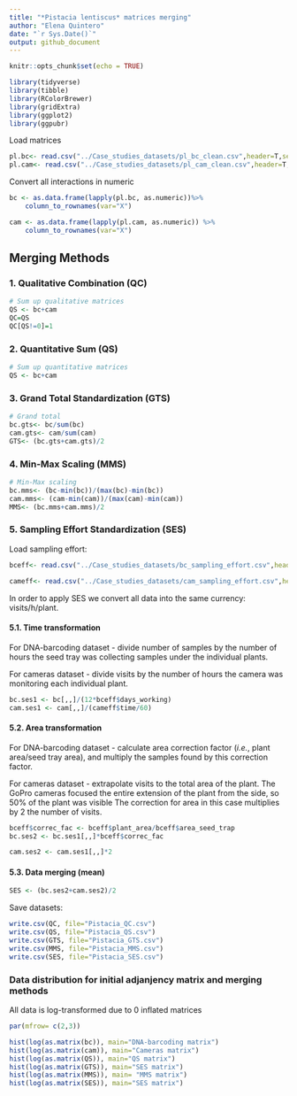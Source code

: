 ```yaml
---
title: "*Pistacia lentiscus* matrices merging"
author: "Elena Quintero"
date: "`r Sys.Date()`"
output: github_document
---
```


```r
knitr::opts_chunk$set(echo = TRUE)
```

```r
library(tidyverse)
library(tibble)
library(RColorBrewer)
library(gridExtra)
library(ggplot2)
library(ggpubr)
```

Load matrices
```r
pl.bc<- read.csv("../Case_studies_datasets/pl_bc_clean.csv",header=T,sep=",",dec=".")
pl.cam<- read.csv("../Case_studies_datasets/pl_cam_clean.csv",header=T,sep=",",dec=".")
```

Convert all interactions in numeric
```r
bc <- as.data.frame(lapply(pl.bc, as.numeric))%>% 
	column_to_rownames(var="X")

cam <- as.data.frame(lapply(pl.cam, as.numeric)) %>% 
	column_to_rownames(var="X")
```


## Merging Methods

### 1. Qualitative Combination (QC)

```r
# Sum up qualitative matrices
QS <- bc+cam
QC=QS
QC[QS!=0]=1
```

### 2. Quantitative Sum (QS)

```r
# Sum up quantitative matrices
QS <- bc+cam
```

### 3. Grand Total Standardization (GTS)

```r
# Grand total
bc.gts<- bc/sum(bc)
cam.gts<- cam/sum(cam)
GTS<- (bc.gts+cam.gts)/2
```

### 4. Min-Max Scaling (MMS)

```r
# Min-Max scaling
bc.mms<- (bc-min(bc))/(max(bc)-min(bc))
cam.mms<- (cam-min(cam))/(max(cam)-min(cam))
MMS<- (bc.mms+cam.mms)/2
```

### 5. Sampling Effort Standardization (SES)

Load sampling effort:
```r
bceff<- read.csv("../Case_studies_datasets/bc_sampling_effort.csv",header=T,sep=";",dec=".", comment.char = "#")

cameff<- read.csv("../Case_studies_datasets/cam_sampling_effort.csv",header=T, sep=",",dec=".")
```

In order to apply SES we convert all data into the same currency: visits/h/plant.

#### 5.1. Time transformation

For DNA-barcoding dataset - divide number of samples by the number of hours the seed tray was collecting samples under the individual plants.

For cameras dataset - divide visits by the number of hours the camera was monitoring each individual plant.
```r
bc.ses1 <- bc[,,]/(12*bceff$days_working) 
cam.ses1 <- cam[,,]/(cameff$time/60)
```

#### 5.2. Area transformation

For DNA-barcoding dataset - calculate area correction factor (*i.e.*, plant area/seed tray area), and multiply the samples found by this correction factor.

For cameras dataset - extrapolate visits to the total area of the plant. The GoPro cameras focused the entire extension of the plant from the side, so 50% of the plant was visible The correction for area in this case multiplies by 2 the number of visits.
```r
bceff$correc_fac <- bceff$plant_area/bceff$area_seed_trap 
bc.ses2 <- bc.ses1[,,]*bceff$correc_fac

cam.ses2 <- cam.ses1[,,]*2
```

#### 5.3. Data merging (mean)
```r
SES <- (bc.ses2+cam.ses2)/2
```

Save datasets:
```r
write.csv(QC, file="Pistacia_QC.csv")
write.csv(QS, file="Pistacia_QS.csv")
write.csv(GTS, file="Pistacia_GTS.csv")
write.csv(MMS, file="Pistacia_MMS.csv")
write.csv(SES, file="Pistacia_SES.csv")
```

### Data distribution for initial adjanjency matrix and merging methods

All data is log-transformed due to 0 inflated matrices

```r
par(mfrow= c(2,3))

hist(log(as.matrix(bc)), main="DNA-barcoding matrix")
hist(log(as.matrix(cam)), main="Cameras matrix")
hist(log(as.matrix(QS)), main="QS matrix")
hist(log(as.matrix(GTS)), main="SES matrix")
hist(log(as.matrix(MMS)), main= "MMS matrix")
hist(log(as.matrix(SES)), main="SES matrix")
```
